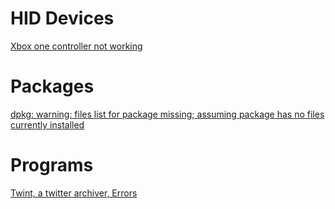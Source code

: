 = HID Devices =
[[./subwiki/xbox-one-controller-not-working.wiki|Xbox one controller not working]]

= Packages =
[[./subwiki/dpkg-warning-files-list-missing.wiki|dpkg: warning: files list for package missing; assuming package has no files currently installed]]

= Programs =
[[./subwiki/twint.wiki|Twint, a twitter archiver, Errors]]
